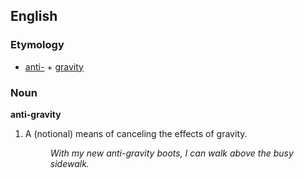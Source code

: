 ==English==
===Etymology===
*[[anti-]] + [[gravity]]

===Noun===
'''anti-gravity'''

# {{cattag2|science fiction|pseudoscience}} A (notional) means of canceling the effects of gravity.
#:''With my new anti-gravity boots, I can walk above the busy sidewalk.''